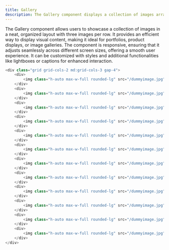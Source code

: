 ```yaml
---
title: Gallery
description: The Gallery component displays a collection of images arranged in rows of three for organized viewing.
---
```

<div className="mdx-body">
The Gallery component allows users to showcase a collection of images in a neat, organized layout with three images per row. It provides an efficient way to display visual content, making it ideal for portfolios, product displays, or image galleries. The component is responsive, ensuring that it adjusts seamlessly across different screen sizes, offering a smooth user experience. It can be customized with styles and additional functionalities like lightboxes or captions for enhanced interaction.

<PreviewBox>
<Gallery />
</PreviewBox>

```js showLineNumbers caption="You can customize the markup and modify the tags as per your preferred framework to seamlessly integrate them into your project."
<div class="grid grid-cols-2 md:grid-cols-3 gap-4">
    <div>
        <img class="h-auto max-w-full rounded-lg" src="/dummyimage.jpg" alt="">
    </div>
    <div>
        <img class="h-auto max-w-full rounded-lg" src="/dummyimage.jpg" alt="">
    </div>
    <div>
        <img class="h-auto max-w-full rounded-lg" src="/dummyimage.jpg" alt="">
    </div>
    <div>
        <img class="h-auto max-w-full rounded-lg" src="/dummyimage.jpg" alt="">
    </div>
    <div>
        <img class="h-auto max-w-full rounded-lg" src="/dummyimage.jpg" alt="">
    </div>
    <div>
        <img class="h-auto max-w-full rounded-lg" src="/dummyimage.jpg" alt="">
    </div>
    <div>
        <img class="h-auto max-w-full rounded-lg" src="/dummyimage.jpg" alt="">
    </div>
    <div>
        <img class="h-auto max-w-full rounded-lg" src="/dummyimage.jpg" alt="">
    </div>
    <div>
        <img class="h-auto max-w-full rounded-lg" src="/dummyimage.jpg" alt="">
    </div>
    <div>
        <img class="h-auto max-w-full rounded-lg" src="/dummyimage.jpg" alt="">
    </div>
    <div>
        <img class="h-auto max-w-full rounded-lg" src="/dummyimage.jpg" alt="">
    </div>
    <div>
        <img class="h-auto max-w-full rounded-lg" src="/dummyimage.jpg" alt="">
    </div>
</div>
```
</div>